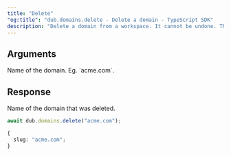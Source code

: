 ```yaml
---
title: "Delete"
"og:title": "dub.domains.delete - Delete a domain - TypeScript SDK"
description: "Delete a domain from a workspace. It cannot be undone. This will also delete all the links associated with the domain."
---
```


## Arguments

<ParamField body="slug" type="string" required>
  Name of the domain. Eg. `acme.com`.
</ParamField>

## Response

<ResponseField name="slug" type="string" required>
  Name of the domain that was deleted.
</ResponseField>

<RequestExample>

```ts
await dub.domains.delete("acme.com");
```

</RequestExample>

<ResponseExample>

```ts
{
  slug: "acme.com";
}
```

</ResponseExample>
